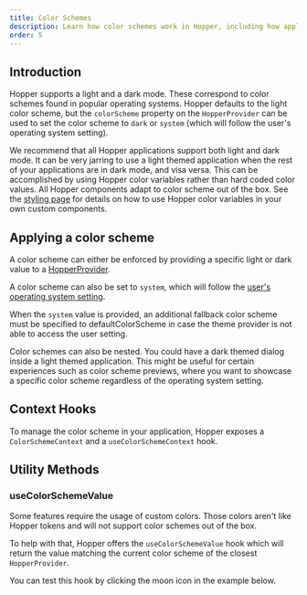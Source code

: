```yaml
---
title: Color Schemes
description: Learn how color schemes work in Hopper, including how applications can adapt to operating system dark mode.
order: 5
---
```


## Introduction

Hopper supports a light and a dark mode. These correspond to color schemes found in popular operating systems. Hopper defaults to the light color scheme, but the `colorScheme` property on the `HopperProvider` can be used to set the color scheme to `dark` or `system` (which will follow the user's operating system setting).

We recommend that all Hopper applications support both light and dark mode. It can be very jarring to use a light themed application when the rest of your applications are in dark mode, and visa versa. This can be accomplished by using Hopper color variables rather than hard coded color values. All Hopper components adapt to color scheme out of the box. See the [styling page](./styling.mdx) for details on how to use Hopper color variables in your own custom components.

## Applying a color scheme

A color scheme can either be enforced by providing a specific light or dark value to a [HopperProvider](../application/hopper-provider.mdx).

<Example src="HopperProvider/docs/color-scheme/apply" isOpen />

A color scheme can also be set to `system`, which will follow the [user's operating system setting](https://developer.mozilla.org/en-US/docs/Web/CSS/@media/prefers-color-scheme).

When the `system` value is provided, an additional fallback color scheme must be specified to defaultColorScheme in case the theme provider is not able to access the user setting.

<Example src="HopperProvider/docs/color-scheme/apply-system" isOpen />

Color schemes can also be nested. You could have a dark themed dialog inside a light themed application. This might be useful for certain experiences such as color scheme previews, where you want to showcase a specific color scheme regardless of the operating system setting.

<Example src="HopperProvider/docs/color-scheme/apply-nested" isOpen />

## Context Hooks

To manage the color scheme in your application, Hopper exposes a `ColorSchemeContext` and a `useColorSchemeContext` hook.

<Example src="HopperProvider/docs/color-scheme/changing" isOpen />

## Utility Methods

### useColorSchemeValue

Some features require the usage of custom colors. Those colors aren't like Hopper tokens and will not support color schemes out of the box.

To help with that, Hopper offers the `useColorSchemeValue` hook which will return the value matching the current color scheme of the closest `HopperProvider`.

You can test this hook by clicking the moon icon in the example below.

<Example src="HopperProvider/docs/color-scheme/useColorSchemeValue" isOpen />
